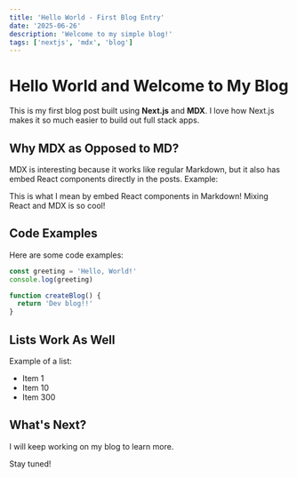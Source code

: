 ```yaml
---
title: 'Hello World - First Blog Entry'
date: '2025-06-26'
description: 'Welcome to my simple blog!'
tags: ['nextjs', 'mdx', 'blog']
---
```


# Hello World and Welcome to My Blog

This is my first blog post built using **Next.js** and **MDX**. I love how Next.js makes it so much easier to build out full stack apps.

## Why MDX as Opposed to MD?

MDX is interesting because it works like regular Markdown, but it also has embed React components directly in the posts.
Example:

<div
  style={{
    padding: '24px',
    background: 'linear-gradient(135deg, #667eea 0%, #764ba2 100%)',
    color: 'white',
    borderRadius: '12px',
    margin: '24px 0',
    boxShadow: '0 4px 6px -1px rgba(0, 0, 0, 0.1), 0 2px 4px -1px rgba(0, 0, 0, 0.06)',
    fontWeight: '500'
  }}
>
  This is what I mean by embed React components in Markdown! Mixing React and MDX is so cool!
</div>

## Code Examples

Here are some code examples:

```javascript
const greeting = 'Hello, World!'
console.log(greeting)

function createBlog() {
  return 'Dev blog!!'
}
```

## Lists Work As Well

Example of a list:
- Item 1
- Item 10
- Item 300


## What's Next?

I will keep working on my blog to learn more.

Stay tuned!
